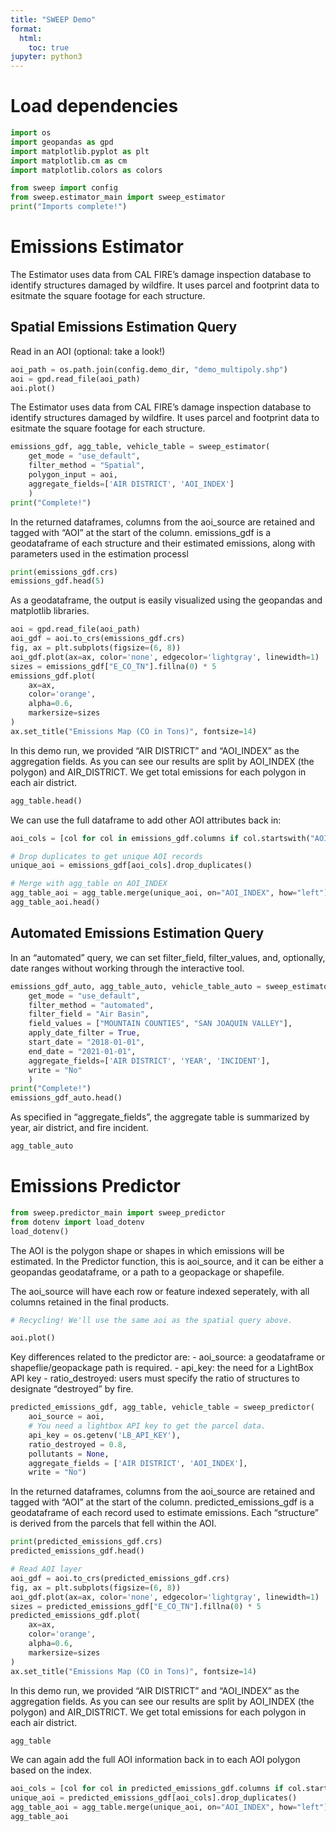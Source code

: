 ```yaml
---
title: "SWEEP Demo"
format:
  html:
    toc: true
jupyter: python3
---
```


# Load dependencies
```python
import os
import geopandas as gpd
import matplotlib.pyplot as plt
import matplotlib.cm as cm
import matplotlib.colors as colors

from sweep import config
from sweep.estimator_main import sweep_estimator
print("Imports complete!")
```

# Emissions Estimator
The Estimator uses data from CAL FIRE's damage inspection database to identify structures damaged by wildfire.
It uses parcel and footprint data to esitmate the square footage for each structure.

## Spatial Emissions Estimation Query 

Read in an AOI (optional: take a look!)
```python
aoi_path = os.path.join(config.demo_dir, "demo_multipoly.shp")
aoi = gpd.read_file(aoi_path)
aoi.plot()
```

The Estimator uses data from CAL FIRE's damage inspection database to identify structures damaged by wildfire.
It uses parcel and footprint data to esitmate the square footage for each structure.

```python
emissions_gdf, agg_table, vehicle_table = sweep_estimator(
    get_mode = "use_default",
    filter_method = "Spatial",
    polygon_input = aoi,
    aggregate_fields=['AIR DISTRICT', 'AOI_INDEX']
    )
print("Complete!")
```

In the returned dataframes, columns from the aoi_source are retained and tagged with "AOI" at the start of the column.
emissions_gdf is a geodataframe of each structure and their estimated emissions, along with parameters used in the 
estimation processl

```python
print(emissions_gdf.crs)
emissions_gdf.head(5)
```

As a geodataframe, the output is easily visualized using the geopandas and matplotlib libraries.
```python

aoi = gpd.read_file(aoi_path)
aoi_gdf = aoi.to_crs(emissions_gdf.crs)
fig, ax = plt.subplots(figsize=(6, 8))
aoi_gdf.plot(ax=ax, color='none', edgecolor='lightgray', linewidth=1)
sizes = emissions_gdf["E_CO_TN"].fillna(0) * 5
emissions_gdf.plot(
    ax=ax,
    color='orange',
    alpha=0.6,
    markersize=sizes
)
ax.set_title("Emissions Map (CO in Tons)", fontsize=14)
```

In this demo run, we provided "AIR DISTRICT" and "AOI_INDEX" as the aggregation fields.
As you can see our results are split by AOI_INDEX (the polygon) and AIR_DISTRICT.
We get total emissions for each polygon in each air district.

```python
agg_table.head()
```

We can use the full dataframe to add other AOI attributes back in:
```python
aoi_cols = [col for col in emissions_gdf.columns if col.startswith("AOI_")]

# Drop duplicates to get unique AOI records
unique_aoi = emissions_gdf[aoi_cols].drop_duplicates()

# Merge with agg_table on AOI_INDEX
agg_table_aoi = agg_table.merge(unique_aoi, on="AOI_INDEX", how="left")
agg_table_aoi.head()
```


## Automated Emissions Estimation Query 

In an "automated" query, we can set filter_field, filter_values, and, optionally, date ranges
without working through the interactive tool.
```python
emissions_gdf_auto, agg_table_auto, vehicle_table_auto = sweep_estimator(
    get_mode = "use_default",
    filter_method = "automated",
    filter_field = "Air Basin",
    field_values = ["MOUNTAIN COUNTIES", "SAN JOAQUIN VALLEY"],
    apply_date_filter = True,
    start_date = "2018-01-01",
    end_date = "2021-01-01",
    aggregate_fields=['AIR DISTRICT', 'YEAR', 'INCIDENT'],
    write = "No"
    )
print("Complete!")
emissions_gdf_auto.head()
```

As specified in "aggregate_fields", the aggregate table is summarized by year, air district, and fire incident.
```python
agg_table_auto
```

# Emissions Predictor

```python
from sweep.predictor_main import sweep_predictor
from dotenv import load_dotenv
load_dotenv() 
```

The AOI is the polygon shape or shapes in which emissions will be estimated. 
In the Predictor function, this is aoi_source, and it can be either a geopandas geodataframe,
or a path to a geopackage or shapefile.

The aoi_source will have each row or feature indexed seperately, with all columns retained in the final products.
```python
# Recycling! We'll use the same aoi as the spatial query above.

aoi.plot()
```

Key differences related to the predictor are:
- aoi_source: a geodataframe or shapeflie/geopackage path is required.
- api_key: the need for a LightBox API key
- ratio_destroyed: users must specify the ratio of structures to designate "destroyed" by fire.

```python
predicted_emissions_gdf, agg_table, vehicle_table = sweep_predictor(
    aoi_source = aoi,
    # You need a lightbox API key to get the parcel data.
    api_key = os.getenv('LB_API_KEY'),
    ratio_destroyed = 0.8,
    pollutants = None, 
    aggregate_fields = ['AIR DISTRICT', 'AOI_INDEX'],
    write = "No")
```


In the returned dataframes, columns from the aoi_source are retained and tagged with "AOI" at the start of the column.
predicted_emissions_gdf is a geodataframe of each record used to estimate emissions.
Each "structure" is derived from the parcels that fell within the AOI.
```python
print(predicted_emissions_gdf.crs)
predicted_emissions_gdf.head()
```

```python
# Read AOI layer
aoi_gdf = aoi.to_crs(predicted_emissions_gdf.crs)
fig, ax = plt.subplots(figsize=(6, 8))
aoi_gdf.plot(ax=ax, color='none', edgecolor='lightgray', linewidth=1)
sizes = predicted_emissions_gdf["E_CO_TN"].fillna(0) * 5
predicted_emissions_gdf.plot(
    ax=ax,
    color='orange',
    alpha=0.6,
    markersize=sizes
)
ax.set_title("Emissions Map (CO in Tons)", fontsize=14)
```


In this demo run, we provided "AIR DISTRICT" and "AOI_INDEX" as the aggregation fields.
As you can see our results are split by AOI_INDEX (the polygon) and AIR_DISTRICT.
We get total emissions for each polygon in each air district.

```python
agg_table
```

We can again add the full AOI information back in to each AOI polygon based on the index.
```python
aoi_cols = [col for col in predicted_emissions_gdf.columns if col.startswith("AOI_")]
unique_aoi = predicted_emissions_gdf[aoi_cols].drop_duplicates()
agg_table_aoi = agg_table.merge(unique_aoi, on="AOI_INDEX", how="left")
agg_table_aoi
```